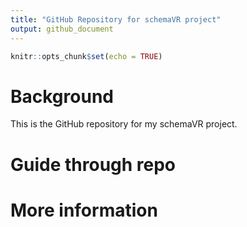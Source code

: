```yaml
---
title: "GitHub Repository for schemaVR project"
output: github_document
---
```


```r
knitr::opts_chunk$set(echo = TRUE)
```

# Background
This is the GitHub repository for my schemaVR project. 

# Guide through repo

# More information
